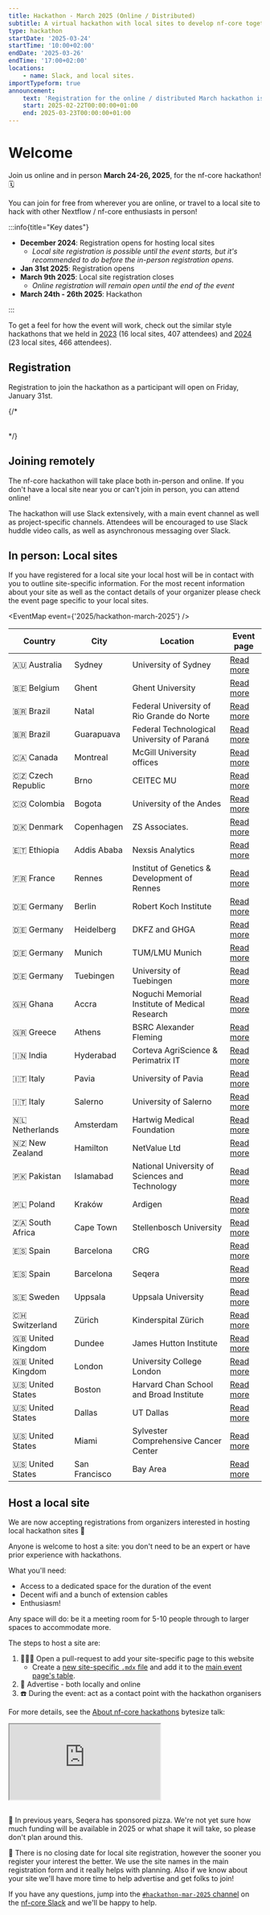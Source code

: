 ```yaml
---
title: Hackathon - March 2025 (Online / Distributed)
subtitle: A virtual hackathon with local sites to develop nf-core together
type: hackathon
startDate: '2025-03-24'
startTime: '10:00+02:00'
endDate: '2025-03-26'
endTime: '17:00+02:00'
locations:
    - name: Slack, and local sites.
importTypeform: true
announcement:
    text: 'Registration for the online / distributed March hackathon is now open!'
    start: 2025-02-22T00:00:00+01:00
    end: 2025-03-23T00:00:00+01:00
---
```



# Welcome

Join us online and in person **March 24-26, 2025**, for the nf-core hackathon! 🗓️

You can join for free from wherever you are online, or travel to a local site
to hack with other Nextflow / nf-core enthusiasts in person!

:::info{title="Key dates"}

-   **December 2024**: Registration opens for hosting local sites
    -   _Local site registration is possible until the event starts, but it's recommended
        to do before the in-person registration opens._
-   **Jan 31st 2025**: Registration opens
-   **March 9th 2025**: Local site registration closes
    -   _Online registration will remain open until the end of the event_
-   **March 24th - 26th 2025**: Hackathon

:::

To get a feel for how the event will work, check out the similar style hackathons
that we held in [2023](/events/2023/hackathon-march-2023) (16 local sites, 407 attendees)
and [2024](/events/2024/hackathon-march-2024) (23 local sites, 466 attendees).

## Registration

Registration to join the hackathon as a participant will open on Friday, January 31st.

{/* <div data-tf-live="01JFCDDYQRKKDWFVYDDZ6JQ54W" style="margin-bottom:2rem;"></div> */}

## Joining remotely

The nf-core hackathon will take place both in-person and online.
If you don't have a local site near you or can't join in person, you can attend online!

The hackathon will use Slack extensively, with a main event channel as well as project-specific channels.
Attendees will be encouraged to use Slack huddle video calls, as well as asynchronous messaging over Slack.

## In person: Local sites

If you have registered for a local site your local host will be in contact with you to outline site-specific information.
For the most recent information about your site as well as the contact details of your organizer please check the event page specific to your local sites.

<EventMap event={'2025/hackathon-march-2025'} />

<div class="table-responsive" markdown="1">

| Country           | City          | Location                                       | Event page                                                                                         |
| ----------------- | ------------- | ---------------------------------------------- | -------------------------------------------------------------------------------------------------- |
| 🇦🇺 Australia      | Sydney        | University of Sydney                           | [Read more](/events/2025/hackathon-march-2025/biocommons_sydney)                                   |
| 🇧🇪 Belgium        | Ghent         | Ghent University                               | [Read more](/events/2025/hackathon-march-2025/ghent-university)                                    |
| 🇧🇷 Brazil         | Natal         | Federal University of Rio Grande do Norte      | [Read more](/events/2025/hackathon-march-2025/university-of-rio-grande-do-norte)                   |
| 🇧🇷 Brazil         | Guarapuava    | Federal Technological University of Paraná     | [Read more](/events/2025/hackathon-march-2025/utfpr_brazil)                                        |
| 🇨🇦 Canada         | Montreal      | McGill University offices                      | [Read more](/events/2025/hackathon-march-2025/montreal-mcgill)                                     |
| 🇨🇿 Czech Republic | Brno          | CEITEC MU                                      | [Read more](/events/2025/hackathon-march-2025/ceitec-mu)                                           |
| 🇨🇴 Colombia       | Bogota        | University of the Andes                        | [Read more](/events/2025/hackathon-march-2025/bogota-colombia)                                     |
| 🇩🇰 Denmark        | Copenhagen    | ZS Associates.                                 | [Read more](/events/2025/hackathon-march-2025/zs_cph)                                              |
| 🇪🇹 Ethiopia       | Addis Ababa   | Nexsis Analytics                               | [Read more](/events/2025/hackathon-march-2025/nexsis-addis-ethiopia)                               |
| 🇫🇷 France         | Rennes        | Institut of Genetics & Development of Rennes   | [Read more](/events/2025/hackathon-march-2025/institut-of-genetics-development-of-rennes)          |
| 🇩🇪 Germany        | Berlin        | Robert Koch Institute                          | [Read more](/events/2025/hackathon-march-2025/robert-koch-institute)                               |
| 🇩🇪 Germany        | Heidelberg    | DKFZ and GHGA                                  | [Read more](/events/2025/hackathon-march-2025/dkfz-and-ghga)                                       |
| 🇩🇪 Germany        | Munich        | TUM/LMU Munich                                 | [Read more](/events/2025/hackathon-march-2025/tumlmu-munich)                                       |
| 🇩🇪 Germany        | Tuebingen     | University of Tuebingen                        | [Read more](/events/2025/hackathon-march-2025/qbic-uni-of-tuebingen.mdx)                           |
| 🇬🇭 Ghana          | Accra         | Noguchi Memorial Institute of Medical Research | [Read more](/events/2025/hackathon-march-2025/nmimr-ghana)                                         |
| 🇬🇷 Greece         | Athens        | BSRC Alexander Fleming                         | [Read more](/events/2025/hackathon-march-2025/bsrc-alexander-fleming)                              |
| 🇮🇳 India          | Hyderabad     | Corteva AgriScience & Perimatrix IT            | [Read more](/events/2025/hackathon-march-2025/corteva-perimatrix-hyderabad)                        |
| 🇮🇹 Italy          | Pavia         | University of Pavia                            | [Read more](/events/2025/hackathon-march-2025/university-of-pavia)                                 |
| 🇮🇹 Italy          | Salerno       | University of Salerno                          | [Read more](/events/2025/hackathon-march-2025/university-of-salerno)                               |
| 🇳🇱 Netherlands    | Amsterdam     | Hartwig Medical Foundation                     | [Read more](/events/2025/hackathon-march-2025/hartwig-medical-foundation)                          |
| 🇳🇿 New Zealand    | Hamilton      | NetValue Ltd                                   | [Read more](/events/2025/hackathon-march-2025/netvalue)                                            |
| 🇵🇰 Pakistan       | Islamabad     | National University of Sciences and Technology | [Read more](/events/2025/hackathon-march-2025/national-university-of-sciences-and-technology-nust) |
| 🇵🇱 Poland         | Kraków        | Ardigen                                        | [Read more](/events/2025/hackathon-march-2025/ardigen)                                             |
| 🇿🇦 South Africa   | Cape Town     | Stellenbosch University                        | [Read more](/events/2025/hackathon-march-2025/stellenbosch-university-cape-town)                   |
| 🇪🇸 Spain          | Barcelona     | CRG                                            | [Read more](/events/2025/hackathon-march-2025/crg)                                                 |
| 🇪🇸 Spain          | Barcelona     | Seqera                                         | [Read more](/events/2025/hackathon-march-2025/seqera)                                              |
| 🇸🇪 Sweden         | Uppsala       | Uppsala University                             | [Read more](/events/2025/hackathon-march-2025/uppsala-university)                                  |
| 🇨🇭 Switzerland    | Zürich        | Kinderspital Zürich                            | [Read more](/events/2025/hackathon-march-2025/kinderspital-zurich)                                 |
| 🇬🇧 United Kingdom | Dundee        | James Hutton Institute                         | [Read more](/events/2025/hackathon-march-2025/james-hutton-institute)                              |
| 🇬🇧 United Kingdom | London        | University College London                      | [Read more](/events/2025/hackathon-march-2025/university-college-london)                           |
| 🇺🇸 United States  | Boston        | Harvard Chan School and Broad Institute        | [Read more](/events/2025/hackathon-march-2025/harvard-chan-school)                                 |
| 🇺🇸 United States  | Dallas        | UT Dallas                                      | [Read more](/events/2025/hackathon-march-2025/ut-dallas)                                           |
| 🇺🇸 United States  | Miami         | Sylvester Comprehensive Cancer Center          | [Read more](/events/2025/hackathon-march-2025/university-of-miami)                                 |
| 🇺🇸 United States  | San Francisco | Bay Area                                       | [Read more](/events/2025/hackathon-march-2025/san-francisco-bay-area)                              |

</div>

## Host a local site

We are now accepting registrations from organizers interested in hosting local hackathon sites :tada:

Anyone is welcome to host a site: you don't need to be an expert or have prior experience with hackathons.

What you'll need:

-   Access to a dedicated space for the duration of the event
-   Decent wifi and a bunch of extension cables
-   Enthusiasm!

Any space will do: be it a meeting room for 5-10 people through to larger spaces to accommodate more.

The steps to host a site are:

1. 👩🏻‍💻 Open a pull-request to add your site-specific page to this website
    - Create a [new site-specific `.mdx` file](https://github.com/nf-core/website/tree/main/sites/main-site/src/content/events/2025/hackathon-march-2025)
      and add it to the [main event page's table](https://github.com/nf-core/website/blob/99a45bbabbc407d60d41acbcd2c93bba69d72341/sites/main-site/src/content/events/2025/hackathon-march-2025/index.mdx?plain=1#L105-L128).
2. 📢 Advertise - both locally and online
3. ☎️ During the event: act as a contact point with the hackathon organisers

For more details, see the [About nf-core hackathons](https://youtu.be/nmp0pXL7GqQ?si=QShy0tqljhgap3lV&t=220)
bytesize talk:

<div style="max-width: 560px; margin: 0 auto 30px;">
    <div class="ratio ratio-16x9">
        <iframe
            src="https://www.youtube.com/embed/nmp0pXL7GqQ?start=220"
            title="YouTube video player"
            allow="accelerometer; autoplay; clipboard-write; encrypted-media; gyroscope; picture-in-picture; web-share"
            allowfullscreen
        ></iframe>
    </div>
</div>

:pizza: In previous years, Seqera has sponsored pizza.
We're not yet sure how much funding will be available in 2025 or what shape it will take,
so please don't plan around this.

:calendar: There is no closing date for local site registration, however the sooner you register your interest the better.
We use the site names in the main registration form and it really helps with planning.
Also if we know about your site we'll have more time to help advertise and get folks to join!

If you have any questions, jump into the [`#hackathon-mar-2025` channel](https://nfcore.slack.com/archives/C081XQ6T3M4)
on the [nf-core Slack](https://nf-co.re/join#slack) and we'll be happy to help.
